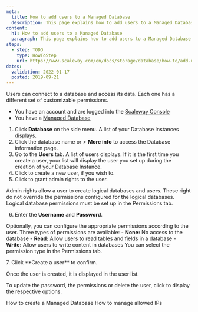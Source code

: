 ```yaml
---
meta:
  title: How to add users to a Managed Database
  description: This page explains how to add users to a Managed Database
content:
  h1: How to add users to a Managed Database
  paragraph: This page explains how to add users to a Managed Database
steps:
  - step: TODO
    type: HowToStep
    url: https://www.scaleway.com/en/docs/storage/database/how-to/add-users
dates:
  validation: 2022-01-17
  posted: 2019-09-21
---
```


Users can connect to a database and access its data. Each one has a different set of customizable permissions.

<Message type="requirement">

- You have an account and are logged into the [Scaleway Console](https://console.scaleway.com)
- You have a [Managed Database](/storage/database/concepts/#managed-database/)

</Message>

1. Click **Database** on the side menu. A list of your Database Instances displays.
2. Click the database name or <Icon name="more" /> > **More info** to access the Database information page.
3. Go to the **Users** tab. A list of users displays. If it is the first time you create a user, your list will display the user you set up during the creation of your Database Instance.
4. Click <Icon name="plus" /> to create a new user, if you wish to.
5. Click <Icon name="toggle" /> to grant admin rights to the user.
  <Message type="note">

  Admin rights allow a user to create logical databases and users. These right do not override the permissions configured for the logical databases. Logical database permissions must be set up in the Permissions tab.

  </Message>

6. Enter the **Username** and **Password**.

  <Message type="note">

  Optionally, you can configure the appropriate permissions according to the user.
  Three types of permissions are available:
    - **None:** No access to the database
    - **Read:** Allow users to read tables and fields in a database
    - **Write:** Allow users to write content in databases
  You can select the permission type in the Permissions tab.

  </Message>
7. Click **Create a user** to confirm. 

Once the user is created, it is displayed in the user list.

To update the password, the permissions or delete the user, click <Icon name="more" /> to display the respective options.

<Navigation title="See Also">
  <PreviousButton to="/storage/database/how-to/create-a-database/">How to create a Managed Database</PreviousButton>
  <NextButton to="/storage/database/how-to/manage-allowed-ip-addresses/">How to manage allowed IPs</NextButton>
</Navigation>
